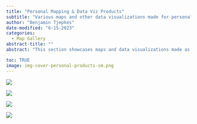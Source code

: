 ```yaml
---
title: "Personal Mapping & Data Viz Products"
subtitle: "Various maps and other data visualizations made for personal and creative projects."
author: "Benjamin Tjepkes"
date-modified: "6-15-2023"
categories:
  - Map Gallery
abstract-title: ""
abstract: "This section showcases maps and data visualizations made as part of my personal and creative projects. These includes any of my contributions to Tidy Tuesday, Map Prompt Monday, and the 30 Day Map Challenge. Most visualizations are created using ArcGIS Pro, R/RStudio, or QGIS."

toc: TRUE
image: img-cover-personal-products-sm.png
---
```



::: {.gallery}

![](../gallery/img-map-001.png){group="personal-projects"
description="2018 Squirrel Census Sighting Density Map"}

![](../gallery/img-map-endangeredstamps.png){group="personal-projects"
description="Endangered Species Stamps Range Map"}


![](../gallery/img-table-001.png){group="personal-projects"
description="2018 Squirrel Census Sighting Table"}

![](../gallery/img-map-10.jpg){group="personal-projects"
description="Missouri Tree Canopy Density Map"}

:::